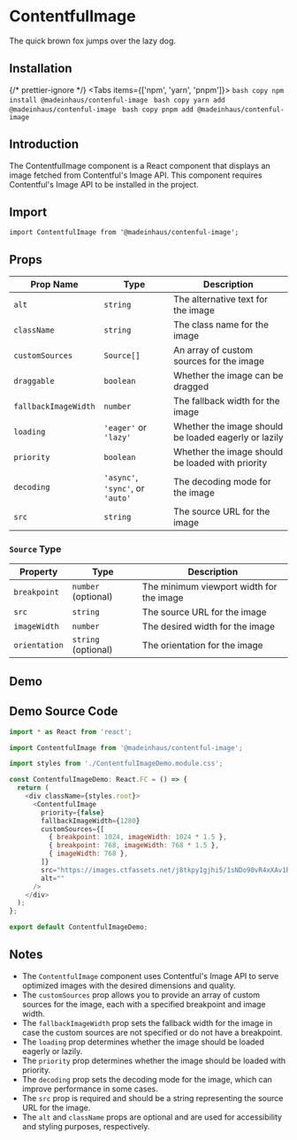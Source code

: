 # ContentfulImage

The quick brown fox jumps over the lazy dog.

## Installation


{/* prettier-ignore */}
<Tabs items={['npm', 'yarn', 'pnpm']}>
    <Tab>
        ```bash copy
        npm install @madeinhaus/contenful-image
        ```
    </Tab>
    <Tab>
        ```bash copy
        yarn add @madeinhaus/contenful-image
        ```
    </Tab>
    <Tab>
        ```bash copy
        pnpm add @madeinhaus/contenful-image
        ```
    </Tab>
</Tabs>

## Introduction

The ContentfulImage component is a React component that displays an image fetched from Contentful's Image API. This component requires Contentful's Image API to be installed in the project.

## Import

`import ContentfulImage from '@madeinhaus/contenful-image';`

## Props

| Prop Name            | Type                             | Description                                          |
| -------------------- | -------------------------------- | ---------------------------------------------------- |
| `alt`                | `string`                         | The alternative text for the image                   |
| `className`          | `string`                         | The class name for the image                         |
| `customSources`      | `Source[]`                       | An array of custom sources for the image             |
| `draggable`          | `boolean`                        | Whether the image can be dragged                     |
| `fallbackImageWidth` | `number`                         | The fallback width for the image                     |
| `loading`            | `'eager'` or `'lazy'`            | Whether the image should be loaded eagerly or lazily |
| `priority`           | `boolean`                        | Whether the image should be loaded with priority     |
| `decoding`           | `'async'`, `'sync'`, or `'auto'` | The decoding mode for the image                      |
| `src`                | `string`                         | The source URL for the image                         |

### `Source` Type

| Property      | Type                | Description                              |
| ------------- | ------------------- | ---------------------------------------- |
| `breakpoint`  | `number` (optional) | The minimum viewport width for the image |
| `src`         | `string`            | The source URL for the image             |
| `imageWidth`  | `number`            | The desired width for the image          |
| `orientation` | `string` (optional) | The orientation for the image            |

## Demo


<ContentfulImageDemo />

## Demo Source Code

```js filename="ContentfulImageDemo.tsx"
import * as React from 'react';

import ContentfulImage from '@madeinhaus/contentful-image';

import styles from './ContentfulImageDemo.module.css';

const ContentfulImageDemo: React.FC = () => {
  return (
    <div className={styles.root}>
      <ContentfulImage
        priority={false}
        fallbackImageWidth={1280}
        customSources={[
          { breakpoint: 1024, imageWidth: 1024 * 1.5 },
          { breakpoint: 768, imageWidth: 768 * 1.5 },
          { imageWidth: 768 },
        ]}
        src="https://images.ctfassets.net/j8tkpy1gjhi5/1sNDo90vR4xXAv1RdrQFki/1fe19001c36da6b7f9d0afd5745a930f/Frame_1826.png"
        alt=""
      />
    </div>
  );
};

export default ContentfulImageDemo;
```

## Notes

- The `ContentfulImage` component uses Contentful's Image API to serve optimized images with the desired dimensions and quality.
- The `customSources` prop allows you to provide an array of custom sources for the image, each with a specified breakpoint and image width.
- The `fallbackImageWidth` prop sets the fallback width for the image in case the custom sources are not specified or do not have a breakpoint.
- The `loading` prop determines whether the image should be loaded eagerly or lazily.
- The `priority` prop determines whether the image should be loaded with priority.
- The `decoding` prop sets the decoding mode for the image, which can improve performance in some cases.
- The `src` prop is required and should be a string representing the source URL for the image.
- The `alt` and `className` props are optional and are used for accessibility and styling purposes, respectively.
